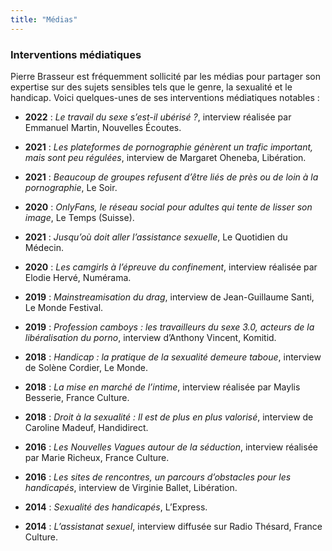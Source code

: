 ```yaml
---
title: "Médias"
---
```


### **Interventions médiatiques**

Pierre Brasseur est fréquemment sollicité par les médias pour partager
son expertise sur des sujets sensibles tels que le genre, la sexualité
et le handicap. Voici quelques-unes de ses interventions médiatiques
notables :

-   **2022** : *Le travail du sexe s’est-il ubérisé ?*, interview
    réalisée par Emmanuel Martin, Nouvelles Écoutes.

-   **2021** : *Les plateformes de pornographie génèrent un trafic
    important, mais sont peu régulées*, interview de Margaret Oheneba,
    Libération.

-   **2021** : *Beaucoup de groupes refusent d’être liés de près ou de
    loin à la pornographie*, Le Soir.

-   **2020** : *OnlyFans, le réseau social pour adultes qui tente de
    lisser son image*, Le Temps (Suisse).

-   **2021** : *Jusqu’où doit aller l’assistance sexuelle*, Le Quotidien
    du Médecin.

-   **2020** : *Les camgirls à l’épreuve du confinement*, interview
    réalisée par Elodie Hervé, Numérama.

-   **2019** : *Mainstreamisation du drag*, interview de Jean-Guillaume
    Santi, Le Monde Festival.

-   **2019** : *Profession camboys : les travailleurs du sexe 3.0,
    acteurs de la libéralisation du porno*, interview d’Anthony Vincent,
    Komitid.

-   **2018** : *Handicap : la pratique de la sexualité demeure taboue*,
    interview de Solène Cordier, Le Monde.

-   **2018** : *La mise en marché de l’intime*, interview réalisée par
    Maylis Besserie, France Culture.

-   **2018** : *Droit à la sexualité : Il est de plus en plus valorisé*,
    interview de Caroline Madeuf, Handidirect.

-   **2016** : *Les Nouvelles Vagues autour de la séduction*, interview
    réalisée par Marie Richeux, France Culture.

-   **2016** : *Les sites de rencontres, un parcours d’obstacles pour
    les handicapés*, interview de Virginie Ballet, Libération.

-   **2014** : *Sexualité des handicapés*, L'Express.

-   **2014** : *L’assistanat sexuel*, interview diffusée sur Radio
    Thésard, France Culture.
